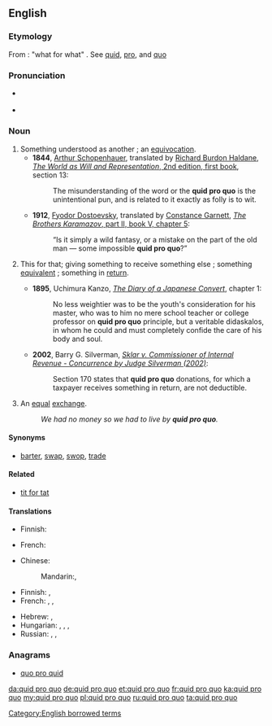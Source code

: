 ==English==
{{was wotd|2009|August|17}}
{{rfc}}

===Etymology===
From {{etyl|la|en}} : "what for what" . See [[quid#Latin|quid]], [[pro#Latin|pro]], and [[quo#Latin|quo]]

===Pronunciation===
* {{a|UK}} {{IPA|/ˌkwɪd.pɹəʊˈkwəʊ/}}
* {{a|US}} {{IPA|/ˌkwɪd.pɹoʊˈkwoʊ/}}

===Noun===
{{en-noun|sg=[[quid]] [[pro]] [[quo]]|pl=quid pro quos|pl2=quae pro quibus|pl3=quid pro quibus|pl4=quid pro quibus}}

# Something understood as another ; an [[equivocation]].
#* '''1844''', [[w:Arthur Schopenhauer|Arthur Schopenhauer]], translated by [[s:Author:Richard Burdon Haldane|Richard Burdon Haldane]], [[s:The World as Will and Representation/First Book|''The World as Will and Representation'', 2nd edition, first book]], section 13:
#*: The misunderstanding of the word or the '''quid pro quo''' is the unintentional pun, and is related to it exactly as folly is to wit.
#* '''1912''', [[w:Fyodor Dostoevsky|Fyodor Dostoevsky]], translated by [[s:Constance Garnett|Constance Garnett]], [[s:The Brothers Karamazov/Book V/Chapter 5|''The Brothers Karamazov'', part II, book V, chapter 5]]:
#*: &ldquo;Is it simply a wild fantasy, or a mistake on the part of the old man &mdash; some impossible '''quid pro quo'''?&rdquo;
# {{legal}} This for that; giving something to receive something else ; something [[equivalent]] ; something in [[return]].
#* '''1895''', Uchimura Kanzo, [[s:The Diary of a Japanese Convert|''The Diary of a Japanese Convert'']], chapter 1:
#*: No less weightier was to be the youth's consideration for his master, who was to him no mere school teacher or college professor on '''quid pro quo''' principle, but a veritable didaskalos, in whom he could and must completely confide the care of his body and soul.
#* '''2002''', Barry G. Silverman, [[s:Sklar v. Commissioner of Internal Revenue - Concurrence by Judge Silverman (2002)|''Sklar v. Commissioner of Internal Revenue - Concurrence by Judge Silverman (2002)'']]:
#*: Section 170 states that '''quid pro quo''' donations, for which a taxpayer receives something in return, are not deductible.
# An [[equal]] [[exchange]].
#: ''We had no money so we had to live by '''quid pro quo'''.''

====Synonyms====
* {{sense|an equal exchange}} [[barter]], [[swap]], [[swop]], [[trade]]

====Related====
* [[tit for tat]]

====Translations====
{{trans-top|Something understood as another}}
* Finnish: {{t|fi|väärinkäsitys}}
{{trans-mid}}
* French: {{t+|fr|quiproquo|m}}
{{trans-bottom}}

{{trans-top|this for that}}
* Chinese:
*: Mandarin:{{t|zh|等價交換|sc=Hani}}, {{t|zh|等价交换|tr=děngjià jiāohuàn|sc=Hani}}
* Finnish: {{t-|fi|vaihtokauppa}}, {{t|fi|vastasuoritus}}
* French: {{t+|fr|contrepartie|f}}, {{t|fr|donnant donnant}}, {{t|fr|on ne donne rien pour rien}}
{{trans-mid}}
* Hebrew: {{t|he|שמור לי ואשמור לך}}, {{t|he|יד רוחצת יד}} 
* Hungarian: {{t|hu|viszontszolgáltatás}}, {{t|hu|ellenszolgáltatás}}, {{t|hu|egyenérték}}, {{t|hu|ellenérték}}
* Russian: {{t|ru|услуга за услугу|tr=uslúga za uslúgu|sc=Cyrl}}, {{t|ru|нечто за нечто|tr=néčto za néčto|sc=Cyrl}}, {{qualifier|colloquial}} {{t|ru|дашь на дашь|tr=daš' na dáš'|sc=Cyrl}}
{{trans-bottom}}

===Anagrams===
* [[quo pro quid#English|quo pro quid]]

[[Category:English borrowed terms]]

[[da:quid pro quo]]
[[de:quid pro quo]]
[[et:quid pro quo]]
[[fr:quid pro quo]]
[[ka:quid pro quo]]
[[my:quid pro quo]]
[[pl:quid pro quo]]
[[ru:quid pro quo]]
[[ta:quid pro quo]]